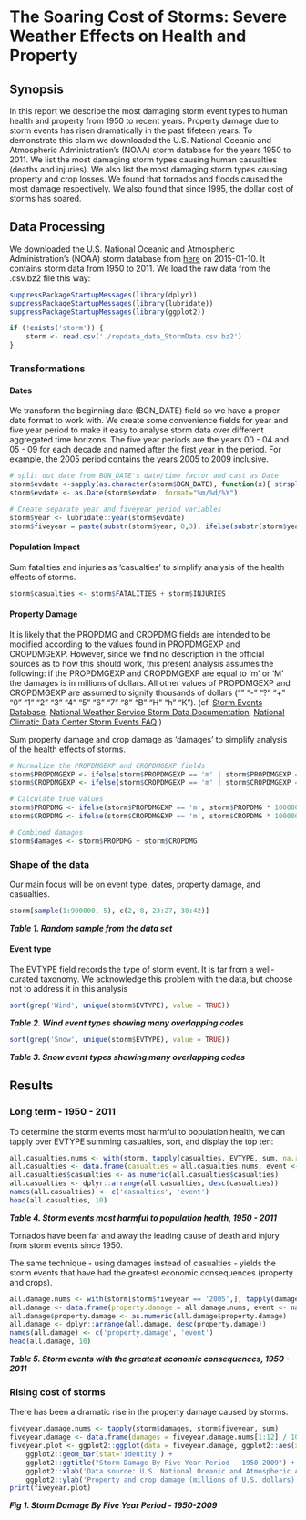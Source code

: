# The Soaring Cost of Storms: Severe Weather Effects on Health and Property

## Synopsis

In this report we describe the most damaging storm event types to human health and property from 1950 to recent years. Property damage due to storm events has risen dramatically in the past fifeteen years. To demonstrate this claim we downloaded the U.S. National Oceanic and Atmospheric Administration's (NOAA) storm database for the years 1950 to 2011. We list the most damaging storm types causing human casualties (deaths and injuries). We also list the most damaging storm types causing property and crop losses. We found that tornados and floods caused the most damage respectively. We also found that since 1995, the dollar cost of storms has soared.

## Data Processing

We downloaded the U.S. National Oceanic and Atmospheric Administration's (NOAA) storm database from [here](https://d396qusza40orc.cloudfront.net/repdata%2Fdata%2FStormData.csv.bz2) on 2015-01-10. It contains storm data from 1950 to 2011. We load the raw data from the .csv.bz2 file this way:

```r
suppressPackageStartupMessages(library(dplyr))
suppressPackageStartupMessages(library(lubridate))
suppressPackageStartupMessages(library(ggplot2))

if (!exists('storm')) {
    storm <- read.csv('./repdata_data_StormData.csv.bz2')    
}
```

### Transformations

#### Dates
We transform the beginning date (BGN_DATE) field so we have a proper date format to work with. We create some convenience fields for year and five year period to make it easy to analyse storm data over different aggregated time horizons. The five year periods are the years 00 - 04 and 05 - 09 for each decade and named after the first year in the period. For example, the 2005 period contains the years 2005 to 2009 inclusive.

```r
# split out date from BGN_DATE's date/time factor and cast as Date
storm$evdate <-sapply(as.character(storm$BGN_DATE), function(x){ strsplit(x, split=c(' '))[[1]][1] })
storm$evdate <- as.Date(storm$evdate, format="%m/%d/%Y")

# Create separate year and fiveyear period variables 
storm$year <- lubridate::year(storm$evdate)
storm$fiveyear = paste(substr(storm$year, 0,3), ifelse(substr(storm$year, 4, 4) < 5, 0, 5), sep='')
```

#### Population Impact

Sum fatalities and injuries as 'casualties' to simplify analysis of the health effects of storms.
```r
storm$casualties <- storm$FATALITIES + storm$INJURIES
```

#### Property Damage

It is likely that the PROPDMG and CROPDMG fields are intended to be modified according to the values found in PROPDMGEXP and CROPDMGEXP. However, since we find no description in the official sources as to how this should work, this present analysis assumes the following: if the PROPDMGEXP and CROPDMGEXP are equal to 'm' or 'M' the damages is in millions of dollars. All other values of PROPDMGEXP and CROPDMGEXP are assumed to signify thousands of dollars (""  "-" "?" "+" "0" "1" "2" "3" "4" "5" "6" "7" "8" "B" "H" "h" "K"). (cf. [Storm Events Database](http://www.ncdc.noaa.gov/stormevents/), [National Weather Service Storm Data Documentation](https://d396qusza40orc.cloudfront.net/repdata%2Fpeer2_doc%2Fpd01016005curr.pdf), [National Climatic Data Center Storm Events FAQ](https://d396qusza40orc.cloudfront.net/repdata%2Fpeer2_doc%2FNCDC%20Storm%20Events-FAQ%20Page.pdf) )

Sum property damage and crop damage as 'damages' to simplify analysis of the health effects of storms.
```r
# Normalize the PROPDMGEXP and CROPDMGEXP fields
storm$PROPDMGEXP <- ifelse(storm$PROPDMGEXP == 'm' | storm$PROPDMGEXP == 'M', 'm', 'k')
storm$CROPDMGEXP <- ifelse(storm$CROPDMGEXP == 'm' | storm$CROPDMGEXP == 'M', 'm', 'k')

# Calculate true values
storm$PROPDMG <- ifelse(storm$PROPDMGEXP == 'm', storm$PROPDMG * 1000000, storm$PROPDMG * 1000)
storm$CROPDMG <- ifelse(storm$CROPDMGEXP == 'm', storm$CROPDMG * 1000000, storm$CROPDMG * 1000)

# Combined damages
storm$damages <- storm$PROPDMG + storm$CROPDMG
```

### Shape of the data

Our main focus will be on event type, dates, property damage, and casualties.
```r
storm[sample(1:900000, 5), c(2, 8, 23:27, 38:42)]
```
__*Table 1. Random sample from the data set*__

#### Event type

The EVTYPE field records the type of storm event. It is far from a well-curated taxonomy. We acknowledge this problem with the data, but choose not to address it in this analysis

```r
sort(grep('Wind', unique(storm$EVTYPE), value = TRUE))
```
__*Table 2. Wind event types showing many overlapping codes*__

```r
sort(grep('Snow', unique(storm$EVTYPE), value = TRUE))
```
__*Table 3. Snow event types showing many overlapping codes*__

## Results

### Long term - 1950 - 2011

To determine the storm events most harmful to population health, we can tapply over EVTYPE summing casualties, sort, and display the top ten:

```r
all.casualties.nums <- with(storm, tapply(casualties, EVTYPE, sum, na.rm = TRUE))
all.casualties <- data.frame(casualties = all.casualties.nums, event <- names(all.casualties.nums))
all.casualties$casualties <- as.numeric(all.casualties$casualties)
all.casualties <- dplyr::arrange(all.casualties, desc(casualties))
names(all.casualties) <- c('casualties', 'event')
head(all.casualties, 10)
```
__*Table 4. Storm events most harmful to population health, 1950 - 2011*__

Tornados have been far and away the leading cause of death and injury from storm events since 1950.

The same technique - using damages instead of casualties - yields the storm events that have had the greatest economic consequences (property and crops).

```r
all.damage.nums <- with(storm[storm$fiveyear == '2005',], tapply(damages, EVTYPE, sum, na.rm = TRUE))
all.damage <- data.frame(property.damage = all.damage.nums, event <- names(all.damage.nums))
all.damage$property.damage <- as.numeric(all.damage$property.damage)
all.damage <- dplyr::arrange(all.damage, desc(property.damage))
names(all.damage) <- c('property.damage', 'event')
head(all.damage, 10)
```
__*Table 5. Storm events with the greatest economic consequences, 1950 - 2011*__

### Rising cost of storms

There has been a dramatic rise in the property damage caused by storms.

```r
fiveyear.damage.nums <- tapply(storm$damages, storm$fiveyear, sum)
fiveyear.damage <- data.frame(damages = fiveyear.damage.nums[1:12] / 1000000, fiveyear = names(fiveyear.damage.nums[1:12]))
fiveyear.plot <- ggplot2::ggplot(data = fiveyear.damage, ggplot2::aes(x=fiveyear, y=damages, width=0.3)) +
    ggplot2::geom_bar(stat='identity') +
    ggplot2::ggtitle("Storm Damage By Five Year Period - 1950-2009") +
    ggplot2::xlab('Data source: U.S. National Oceanic and Atmospheric Administration (NOAA)') +
    ggplot2::ylab('Property and crop damage (millions of U.S. dollars)') 
print(fiveyear.plot)
```

__*Fig 1. Storm Damage By Five Year Period - 1950-2009*__

